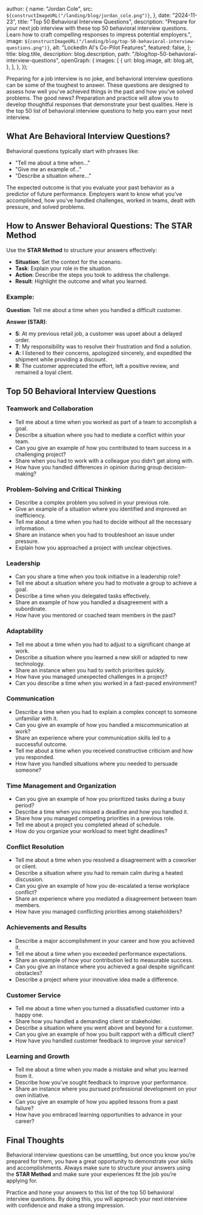 
  author: {
    name: "Jordan Cole",
    src: `${constructImageURL("/landing/blog/jordan_cole.png")}`,
  },
  date: "2024-11-23",
  title: "Top 50 Behavioral Interview Questions",
  description:
    "Prepare for your next job interview with these top 50 behavioral interview questions. Learn how to craft compelling responses to impress potential employers.",
  image: `${constructImageURL("/landing/blog/top-50-behavioral-interview-questions.png")}`,
  alt: "LockedIn AI's Co-Pilot Features",
  featured: false,
};
  title: blog.title,
  description: blog.description,
  path: "/blog/top-50-behavioral-interview-questions",
  openGraph: {
    images: [
      {
        url: blog.image,
        alt: blog.alt,
      },
    ],
  },
});


Preparing for a job interview is no joke, and behavioral interview questions can be some of the toughest to answer. These questions are designed to assess how well you've achieved things in the past and how you've solved problems. The good news? Preparation and practice will allow you to develop thoughtful responses that demonstrate your best qualities. Here is the top 50 list of behavioral interview questions to help you earn your next interview.

## What Are Behavioral Interview Questions?

Behavioral questions typically start with phrases like:

- "Tell me about a time when..."
- "Give me an example of..."
- "Describe a situation where..."

The expected outcome is that you evaluate your past behavior as a predictor of future performance. Employers want to know what you’ve accomplished, how you've handled challenges, worked in teams, dealt with pressure, and solved problems.

## How to Answer Behavioral Questions: The STAR Method

Use the **STAR Method** to structure your answers effectively:

- **Situation**: Set the context for the scenario.
- **Task**: Explain your role in the situation.
- **Action**: Describe the steps you took to address the challenge.
- **Result**: Highlight the outcome and what you learned.

### Example:

**Question**: Tell me about a time when you handled a difficult customer.

**Answer (STAR)**:

- **S**: At my previous retail job, a customer was upset about a delayed order.
- **T**: My responsibility was to resolve their frustration and find a solution.
- **A**: I listened to their concerns, apologized sincerely, and expedited the shipment while providing a discount.
- **R**: The customer appreciated the effort, left a positive review, and remained a loyal client.

## Top 50 Behavioral Interview Questions

### Teamwork and Collaboration

- Tell me about a time when you worked as part of a team to accomplish a goal.
- Describe a situation where you had to mediate a conflict within your team.
- Can you give an example of how you contributed to team success in a challenging project?
- Share when you had to work with a colleague you didn’t get along with.
- How have you handled differences in opinion during group decision-making?

### Problem-Solving and Critical Thinking

- Describe a complex problem you solved in your previous role.
- Give an example of a situation where you identified and improved an inefficiency.
- Tell me about a time when you had to decide without all the necessary information.
- Share an instance when you had to troubleshoot an issue under pressure.
- Explain how you approached a project with unclear objectives.

### Leadership

- Can you share a time when you took initiative in a leadership role?
- Tell me about a situation where you had to motivate a group to achieve a goal.
- Describe a time when you delegated tasks effectively.
- Share an example of how you handled a disagreement with a subordinate.
- How have you mentored or coached team members in the past?

### Adaptability

- Tell me about a time when you had to adjust to a significant change at work.
- Describe a situation where you learned a new skill or adapted to new technology.
- Share an instance when you had to switch priorities quickly.
- How have you managed unexpected challenges in a project?
- Can you describe a time when you worked in a fast-paced environment?

### Communication

- Describe a time when you had to explain a complex concept to someone unfamiliar with it.
- Can you give an example of how you handled a miscommunication at work?
- Share an experience where your communication skills led to a successful outcome.
- Tell me about a time when you received constructive criticism and how you responded.
- How have you handled situations where you needed to persuade someone?

### Time Management and Organization

- Can you give an example of how you prioritized tasks during a busy period?
- Describe a time when you missed a deadline and how you handled it.
- Share how you managed competing priorities in a previous role.
- Tell me about a project you completed ahead of schedule.
- How do you organize your workload to meet tight deadlines?

### Conflict Resolution

- Tell me about a time when you resolved a disagreement with a coworker or client.
- Describe a situation where you had to remain calm during a heated discussion.
- Can you give an example of how you de-escalated a tense workplace conflict?
- Share an experience where you mediated a disagreement between team members.
- How have you managed conflicting priorities among stakeholders?

### Achievements and Results

- Describe a major accomplishment in your career and how you achieved it.
- Tell me about a time when you exceeded performance expectations.
- Share an example of how your contribution led to measurable success.
- Can you give an instance where you achieved a goal despite significant obstacles?
- Describe a project where your innovative idea made a difference.

### Customer Service

- Tell me about a time when you turned a dissatisfied customer into a happy one.
- Share how you handled a demanding client or stakeholder.
- Describe a situation where you went above and beyond for a customer.
- Can you give an example of how you built rapport with a difficult client?
- How have you handled customer feedback to improve your service?

### Learning and Growth

- Tell me about a time when you made a mistake and what you learned from it.
- Describe how you’ve sought feedback to improve your performance.
- Share an instance where you pursued professional development on your own initiative.
- Can you give an example of how you applied lessons from a past failure?
- How have you embraced learning opportunities to advance in your career?

## Final Thoughts

Behavioral interview questions can be unsettling, but once you know you’re prepared for them, you have a great opportunity to demonstrate your skills and accomplishments. Always make sure to structure your answers using the **STAR Method** and make sure your experiences fit the job you’re applying for.

Practice and hone your answers to this list of the top 50 behavioral interview questions. By doing this, you will approach your next interview with confidence and make a strong impression.
